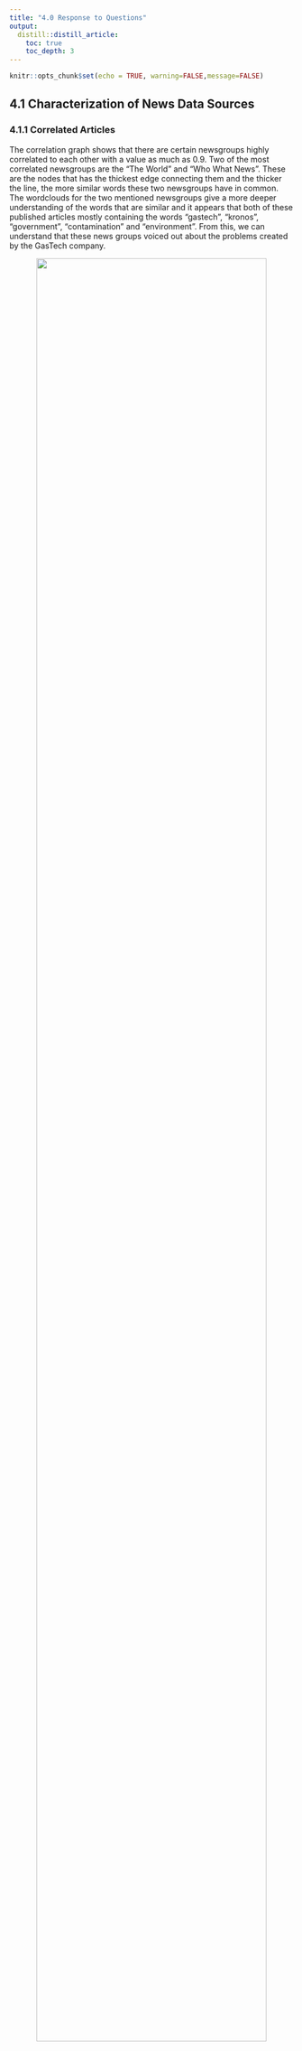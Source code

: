 ```yaml
---
title: "4.0 Response to Questions"
output:
  distill::distill_article:
    toc: true
    toc_depth: 3
---
```


```r
knitr::opts_chunk$set(echo = TRUE, warning=FALSE,message=FALSE)
```

## 4.1 Characterization of News Data Sources

### 4.1.1 Correlated Articles

The correlation graph shows that there are certain newsgroups highly correlated to each other with a value as much as 0.9. Two of the most correlated newsgroups are the "The World" and "Who What News". These are the nodes that has the thickest edge connecting them and the thicker the line, the more similar words these two newsgroups have in common. The wordclouds for the two mentioned newsgroups give a more deeper understanding of the words that are similar and it appears that both of these published articles mostly containing the words "gastech", "kronos", "government", "contamination" and "environment". From this, we can understand that these news groups voiced out about the problems created by the GasTech company. 

<center>
![](img/correlation.JPG){width=90%}
</center>

### 4.1.2 Phrases Occuring Together

From the bigram plot below, we can understand the usage a a few words. For example, "sten" and "sanjorge" individually is difficult to understand what it means but from the bigram notation, we can understand that it is referring to the CEO of GasTech Jr Sten Sanjorge. Another interesting phrase is 'abila police force' and '20 jan 2014' which specifies the day of the incident.

One notable observation from this plot is the connection between "kronos", "government" and "pok". This connection shows that both the government and pok were equally referred to across all articles and this can be extracted from the darkness of the arrow which is same for "kronos -> government" and "kronos -> pok". Also, the term 'gas' was not only used to specify the fields and drilling of the GasTech company but also shows so traces of "tear gas" which the police could have used against the protesters.

<center>
![](img/bigram.JPG){width=80%}
</center>
***
## 4.2 Biases identified in the News Sources
 
### 4.2.1 Setting the Scene

The newsgroups are divided into 6 clusters based on the their use of the same words. These clusters can be identified with the different color schemes and the thicker the edge between two nodes suggests that the nodes are more similar.

From the text plot, it is visible that cluster number 2 consisting of "Tethys News", "odern Rubicon", "Centrum Sentinel" and "Kronos Star" have more number of similar words as the edges connecting them are darker.

<center>
![](img/clusters.JPG){width=70%}
</center>

### 4.2.2 Content across Clusters

The content across all articles in cluster 1 seems to be related to the leader of POK Elian Karel, the government and the police. There also are some traces of water most likely representing the water contamination that is occurring. In the whole, this cluster talks more about the relationship between the police, government and Elian Karel with very little involvement of GasTech company. 

On the other hand, cluster 2 focuses more on the POK and avoids targeting any one member of the group. This cluster also takes about the employees withing GasTech which was not seen in cluster 1.  Moving on to cluster 3, this is quite similar to cluster 1 other than the fact that ther is not mention of Elian Karel in this cluster.

<center>
![](img/textplot1.JPG){width=90%}
</center>


The articles in cluster 4 are the only ones that have talked about GAStech CEO Sten Sanjorge, Jr. There is also a strong relation between "gastech", "international" and "kronos" which could suggest that the CEO has brought up talks about investing in international lad potentially being Kronos. Cluster 5 in general is categorized into two aspect. One talks about the type of company GasTeach is and this can be understood by the relation between "oil", "energy", "tethys" and "gas". The other category talks about the relation between the government and POK.

The last and final cluster mainly focuses on the tension between the police and POK just like in cluster 2 however, there are also some minor article written about health and this is the only cluster that mentioned this.

<center>
![](img/textplot2.JPG){width=90%}
</center>

### 4.2.3 Comparing Titles

From the wordcloud below, it is visible that "News Online Today" is the newsgroup that mostly talked about the situation in Kronos.It talked mostly about POK but on the contrast, very little was spoken about the contamination and health of the villagers. Due this, it appears that the newsgroup is biased by targeting the POK group the most. On the other hand, "The Continent" seems to have reported most articles on the calamity, evacuation and discharge but no keywords resemble the GasTech nor the POK. "Everyday News" talked more on the crashes and explode that were occurring in Kronos. The remaining 3 newsgroups appear to be international groups and their keywords are vary diverse and none specifically talking about the situation in Kronos.

<center>
![](img/wordcloud.JPG){width=70%}
</center>

### 4.2.4 Frequency of keywords in Titles

For the year 2009, the most frequent noun-verb pair in titles is "leader karel". The other most common keywords such as "karel arrested" suggests that in 2009 POK's leader Elian Karel has been arrested. Other events that have taken place in this year are "gastech adopting new logo".

<center>
![](img/keywords.JPG){width=80%}
</center>

### 4.2.5 Timeline: Unfolding of Events across Years

After obtaining all of the most frequent keywords from the titles of all articles across all years, the timeline shows that from 1982 to 1994, there have been talks about foreign investment and this could suggest that the Tethys based GasTech company is looking to invest its company in another country and towards the end of that period, they have settled on Kronos which can be derived from "Shores of Kronos" keyword in 1994.

Within two years of the opening of the company, there have been discussions about possible contamination as seen from keyword in 1997. During the period of 1998 to 2004, there have been many instances where "public health" was in talks and this suggests that the issue on the health due to the contamination by GasTech company was a serious matter and was mentioned in many articles. From 2007 onward, we can see keywords representing protests which represents the POK becoming stronger year after year.

<center>
![](img/timeline.JPG){width=90%}
</center>

***
## 4.3 Exploring Relationships

### 4.3.1 Overall Distribution of Emails

Upon dividing all emails to their respective dates, it is visible that there was more activity on the 14th and 15th of January 2014 compared to any other dates. Among all employment type groups, the activity amongst 'Information Technology' seems quite suspicious with very unevenly distributed with 14th Jan having the most number or email transmissions compared to any other day. The 'Executives' seem to have little communication with other employment groups. To extract further information,the emails were segregated into work and non-work related as shown below.


<center>
![](img/emails.JPG){width=100%}
</center>

**Work Related Emails**

*   After viewing the work related emails, we can see that there is heavy weight assigned to Information Technology and this eliminates any suspicious activity we assumed earlier.

*   The employees within the Engineering department seem to have more communication between themselves than with other departments.

*   There is one particular Information Technology employee who seems to have communication with the Security and Administration departments but not with the Information Technology department itself which appears to be a bit fishy.

**Non-Work Related Emails**

*   The Executive department has more number of non-work related emails than work related and this can be explained by the thickness of the edges between them.

*   One Information Technology employee appears to be the most common receiver and sender of non owrk related emails and this can be extracted by the placement of one blue node at the center.

*   There is heavy transmission of unofficial emails among the Administrative department and such activity has been further explored to identify any possible leads to the incident in the coming visualizations.

### 4.3.2 Deeper Look into Sensitive Emails

Among all the non-work related emails, after filter the emails with subjects belonging to either **Politics, Kronos or Media**, some strong insights are extracted. It is clear now that the email exchanges between the executives were mostly those with sensitive content and hence, were not shared with the other employees. Also, it is notable that there is a group of all Kronos nationals belonging to the Security department having discussions on such sensitive content and the employees are "Hennie Osvaldo", "Inga Ferro", "Isia Vann", "Loreto Bodrogi" and "Minke Mies".

<center>
![](img/sensitive.JPG){width=90%}
</center>

### 4.3.3 Citizenship Biases in Employment Type

The employees who are Kronos citizens were only offered employment in the administration, facilities and security. All the higher profile jobs such as engineering, information technology and executive were only offered to those who are Tethys citizens. 

<center>
![](img/citizenship.JPG){width=90%}
</center>

### 4.3.4 Most Important Employees

Of all emails taht were exchanged in the duration of two weeks, there are 3 employees who are identified to have been the most common entities across all subjects. Among these three, two of them are Tethys citizens whereas the remaining employee if a citizen of Kronos.

<center>
![](img/importance.JPG){width=70%}
</center>